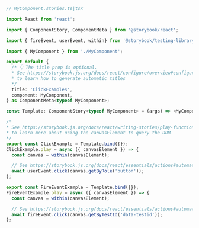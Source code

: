 ```ts
// MyComponent.stories.ts|tsx

import React from 'react';

import { ComponentStory, ComponentMeta } from '@storybook/react';

import { fireEvent, userEvent, within} from '@storybook/testing-library';

import { MyComponent } from './MyComponent';

export default {
  /* 👇 The title prop is optional.
  * See https://storybook.js.org/docs/react/configure/overview#configure-story-loading
  * to learn how to generate automatic titles
  */
  title: 'ClickExamples',
  component: MyComponent,
} as ComponentMeta<typeof MyComponent>;

const Template: ComponentStory<typeof MyComponent> = (args) => <MyComponent {...args} />;

/*
* See https://storybook.js.org/docs/react/writing-stories/play-function#working-with-the-canvas
* to learn more about using the canvasElement to query the DOM
*/
export const ClickExample = Template.bind({});
ClickExample.play = async ({ canvasElement }) => {
  const canvas = within(canvasElement);

  // See https://storybook.js.org/docs/react/essentials/actions#automatically-matching-args to learn how to setup logging in the Actions panel
  await userEvent.click(canvas.getByRole('button'));
};

export const FireEventExample = Template.bind({});
FireEventExample.play = async ({ canvasElement }) => {
  const canvas = within(canvasElement);

  // See https://storybook.js.org/docs/react/essentials/actions#automatically-matching-args to learn how to setup logging in the Actions panel
  await fireEvent.click(canvas.getByTestId('data-testid'));
};
```
